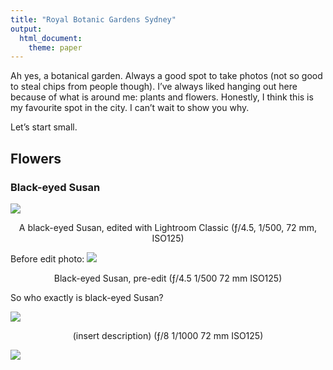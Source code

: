 ---
title: "Royal Botanic Gardens Sydney"
output: 
  html_document:
    theme: paper
---

Ah yes, a botanical garden. Always a good spot to take photos (not so good to steal chips from people though). I've always liked hanging out here because of what is around me: plants and flowers. Honestly, I think this is my favourite spot in the city. I can't wait to show you why.

Let's start small.

## Flowers
### Black-eyed Susan

![](./pics/flower-1.jpg)
<p align = "center">
A black-eyed Susan, edited with Lightroom Classic
(ƒ/4.5,
1/500,
72 mm,
ISO125)
</p>

Before edit photo:
![](./pics/flower-1-pre.jpg)
<p align = "center">
Black-eyed Susan, pre-edit
(ƒ/4.5
1/500
72 mm
ISO125)
</p>

So who exactly is black-eyed Susan? 

![](./pics/flower-2.JPG)
<p align = "center">
(insert description)
(ƒ/8
1/1000
72 mm
ISO125)
</p>

![](./pics/seagull-1.jpg)


